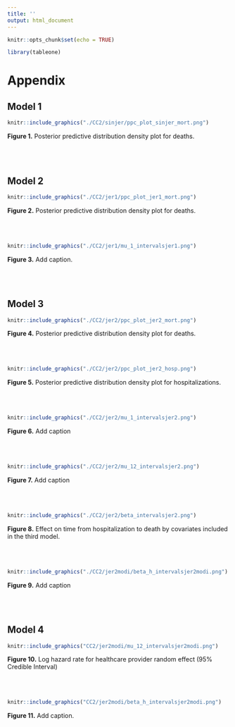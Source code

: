 ```yaml
---
title: ''
output: html_document
---
```


```r
knitr::opts_chunk$set(echo = TRUE)
```

```r
library(tableone)
```

# Appendix

## Model 1

```r
knitr::include_graphics("./CC2/sinjer/ppc_plot_sinjer_mort.png")

```
**Figure 1.** Posterior predictive distribution density plot for deaths.
<br>
<br>
<br>
<br>


## Model 2

```r
knitr::include_graphics("./CC2/jer1/ppc_plot_jer1_mort.png")

```
**Figure 2.** Posterior predictive distribution density plot for deaths.
<br>
<br>
<br>
<br>


```r
knitr::include_graphics("./CC2/jer1/mu_1_intervalsjer1.png")

```
**Figure 3.** Add caption.
<br>
<br>
<br>
<br>


## Model 3

```r
knitr::include_graphics("./CC2/jer2/ppc_plot_jer2_mort.png")

```
**Figure 4.** Posterior predictive distribution density plot for deaths.
<br>
<br>
<br>
<br>


```r
knitr::include_graphics("./CC2/jer2/ppc_plot_jer2_hosp.png")

```
**Figure 5.** Posterior predictive distribution density plot for hospitalizations.
<br>
<br>
<br>
<br>


```r
knitr::include_graphics("./CC2/jer2/mu_1_intervalsjer2.png")

```
**Figure 6.** Add caption 
<br>
<br>
<br>
<br>


```r
knitr::include_graphics("./CC2/jer2/mu_12_intervalsjer2.png")

```
**Figure 7.** Add caption
<br>
<br>
<br>
<br>


```r
knitr::include_graphics("./CC2/jer2/beta_intervalsjer2.png")

```
**Figure 8.** Effect on time from hospitalization to death by covariates included in the third model.
<br>
<br>
<br>
<br>


```r
knitr::include_graphics("./CC2/jer2modi/beta_h_intervalsjer2modi.png")

```
**Figure 9.** Add caption
<br>
<br>
<br>
<br>


## Model 4

```r
knitr::include_graphics("CC2/jer2modi/mu_12_intervalsjer2modi.png")

```
**Figure 10.** Log hazard rate for healthcare provider random effect (95% Credible Interval)
<br>
<br>
<br>
<br>


```r
knitr::include_graphics("CC2/jer2modi/beta_h_intervalsjer2modi.png")

```
**Figure 11.** Add caption.
